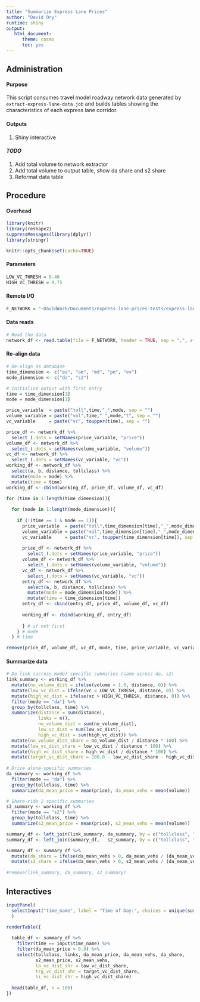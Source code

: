 ```yaml
---
title: "Summarize Express Lane Prices"
author: "David Ory"
runtime: shiny
output: 
   html_document:
      theme: cosmo
      toc: yes
---
```


## Administration

#### Purpose
This script consumes travel model roadway network data generated by `extract-express-lane-data.job` and builds tables showing the characteristics of each express lane corridor.  

#### Outputs
1.  Shiny interactive

#### _TODO_
1. Add total volume to network extractor
2. Add total volume to output table, show da share and s2 share
3. Reformat data table


## Procedure

#### Overhead
```r
library(knitr)
library(reshape2)
suppressMessages(library(dplyr))
library(stringr)
```

```r
knitr::opts_chunk$set(cache=TRUE)
```

#### Parameters
```r
LOW_VC_THRESH = 0.40
HIGH_VC_THRESH = 0.75
```

#### Remote I/O
```r
F_NETWORK = "~DavidWork/Documents/express-lane-prices-tests/express-lane-data.csv"
```

#### Data reads
```r
# Read the data
network_df <- read.table(file = F_NETWORK, header = TRUE, sep = ",", stringsAsFactors = FALSE)
```

#### Re-align data
```r
# Re-align as database
time_dimension <- c("ea", "am", "md", "pm", "ev")
mode_dimension <- c("da", "s2")

# Initialize output with first entry
time = time_dimension[1]
mode = mode_dimension[1]

price_variable  = paste("toll",time,"_",mode, sep = "")
volume_variable = paste("vol",time,"_",mode,"t", sep = "")
vc_variable     = paste("vc", toupper(time), sep = "")

price_df <- network_df %>%
  select_(.dots = setNames(price_variable, "price"))
volume_df <- network_df %>%
  select_(.dots = setNames(volume_variable, "volume"))
vc_df <- network_df %>%
  select_(.dots = setNames(vc_variable, "vc"))
working_df <- network_df %>%
  select(a, b, distance, tollclass) %>%
  mutate(mode = mode) %>%
  mutate(time = time)
working_df <- cbind(working_df, price_df, volume_df, vc_df)

for (time in 1:length(time_dimension)){
  
  for (mode in 1:length(mode_dimension)){
    
    if (!(time == 1 & mode == 1)){
      price_variable  = paste("toll",time_dimension[time],"_",mode_dimension[mode], sep = "")
      volume_variable = paste("vol",time_dimension[time],"_",mode_dimension[mode],"t", sep = "")
      vc_variable     = paste("vc", toupper(time_dimension[time]), sep = "")
      
      price_df <- network_df %>%
        select_(.dots = setNames(price_variable, "price"))
      volume_df <- network_df %>%
        select_(.dots = setNames(volume_variable, "volume"))
      vc_df <- network_df %>%
        select_(.dots = setNames(vc_variable, "vc"))
      entry_df <- network_df %>%
        select(a, b, distance, tollclass) %>%
        mutate(mode = mode_dimension[mode]) %>%
        mutate(time = time_dimension[time])
      entry_df <- cbind(entry_df, price_df, volume_df, vc_df)
      
      working_df <- rbind(working_df, entry_df)
      
      } # if not first  
    } # mode
  } # time

remove(price_df, volume_df, vc_df, mode, time, price_variable, vc_variable, volume_variable)
```

#### Summarize data
```r
# Do link (across mode) specific summaries (same across da, s2)
link_summary <- working_df %>%
  mutate(no_volume_dist = ifelse(volume < 1.0, distance, 0)) %>%
  mutate(low_vc_dist = ifelse(vc < LOW_VC_THRESH, distance, 0)) %>%
  mutate(high_vc_dist = ifelse(vc > HIGH_VC_THRESH, distance, 0)) %>%
  filter(mode == "da") %>%
  group_by(tollclass, time) %>%
  summarize(distance = sum(distance),
            links = n(),
            no_volume_dist = sum(no_volume_dist),
            low_vc_dist = sum(low_vc_dist),
            high_vc_dist = sum(high_vc_dist)) %>%
  mutate(no_volume_dist_share = no_volume_dist / distance * 100) %>%
  mutate(low_vc_dist_share = low_vc_dist / distance * 100) %>%
  mutate(high_vc_dist_share = high_vc_dist / distance * 100) %>%
  mutate(target_vc_dist_share = 100.0 - low_vc_dist_share - high_vc_dist_share)
  
# Drive alone-specific summaries
da_summary <- working_df %>%
  filter(mode == "da") %>%
  group_by(tollclass, time) %>%
  summarize(da_mean_price = mean(price), da_mean_vehs = mean(volume))

# Share-ride 2 specific summaries
s2_summary <- working_df %>%
  filter(mode == "s2") %>%
  group_by(tollclass, time) %>%
  summarize(s2_mean_price = mean(price), s2_mean_vehs = mean(volume))

summary_df <- left_join(link_summary, da_summary, by = c("tollclass", "time"))
summary_df <- left_join(summary_df,   s2_summary, by = c("tollclass", "time"))

summary_df <- summary_df %>%
  mutate(da_share = ifelse(da_mean_vehs > 0, da_mean_vehs / (da_mean_vehs + s2_mean_vehs), 0)) %>%
  mutate(s2_share = ifelse(da_mean_vehs > 0, s2_mean_vehs / (da_mean_vehs + s2_mean_vehs), 0))
  
#remove(link_summary, da_summary, s2_summary)
```

## Interactives
```r
inputPanel(
  selectInput("time_name", label = "Time of Day:", choices = unique(summary_df$time), selected = "am")
  )

renderTable({
  
  table_df <- summary_df %>%
    filter(time == input$time_name) %>%
    filter(da_mean_price > 0.0) %>%
    select(tollclass, links, da_mean_price, da_mean_vehs, da_share, 
           s2_mean_price, s2_mean_vehs, 
           lo_vc_dist_shr = low_vc_dist_share, 
           trg_vc_dist_shr = target_vc_dist_share, 
           hi_vc_dist_shr = high_vc_dist_share)
  
  head(table_df, n = 100)
})
```

